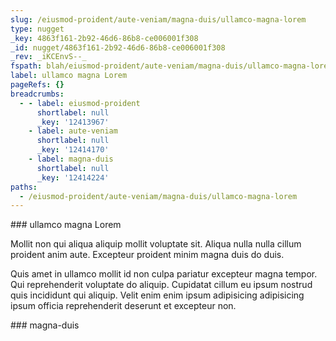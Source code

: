 ```yaml
---
slug: /eiusmod-proident/aute-veniam/magna-duis/ullamco-magna-lorem
type: nugget
_key: 4863f161-2b92-46d6-86b8-ce006001f308
_id: nugget/4863f161-2b92-46d6-86b8-ce006001f308
_rev: _iKCEnvS--_
fspath: blah/eiusmod-proident/aute-veniam/magna-duis/ullamco-magna-lorem.md
label: ullamco magna Lorem
pageRefs: {}
breadcrumbs:
  - - label: eiusmod-proident
      shortlabel: null
      _key: '12413967'
    - label: aute-veniam
      shortlabel: null
      _key: '12414170'
    - label: magna-duis
      shortlabel: null
      _key: '12414224'
paths:
  - /eiusmod-proident/aute-veniam/magna-duis/ullamco-magna-lorem
---
```


<NuggetArea>
<Nugget slug="/eiusmod-proident/aute-veniam/magna-duis/ullamco-magna-lorem" type="nugget" _key="4863f161-2b92-46d6-86b8-ce006001f308" _id="nugget/4863f161-2b92-46d6-86b8-ce006001f308" _rev="_iKCEnvS--_" fspath="blah/eiusmod-proident/aute-veniam/magna-duis/ullamco-magna-lorem.md" label="ullamco magna Lorem" paths="/eiusmod-proident/aute-veniam/magna-duis/ullamco-magna-lorem">
<NuggetBody>
### ullamco magna Lorem

Mollit non qui aliqua aliquip mollit voluptate sit. Aliqua nulla nulla cillum proident anim aute. Excepteur proident minim magna duis do duis.

Quis amet in ullamco mollit id non culpa pariatur excepteur magna tempor. Qui reprehenderit voluptate do aliquip. Cupidatat cillum eu ipsum nostrud quis incididunt qui aliquip. Velit enim enim ipsum adipisicing adipisicing ipsum officia reprehenderit deserunt et excepteur non.

</NuggetBody>
<Breadcrumbs>
<Crumbs>
<Crumb _key="12413967" label="eiusmod-proident" /><Crumb _key="12414170" label="aute-veniam" /><Crumb _key="12414224" label="magna-duis" />
</Crumbs>
</Breadcrumbs>
</Nugget>

<NuggetsInbound>
</NuggetsInbound>
<NuggetsOutbound>
</NuggetsOutbound>
</NuggetArea>
<PassagesInbound>
<Passage direction="inbound" type="passage" _key="12414224" _id="passage/12414224" _rev="_iKCEnvO--_" label="magna-duis" passage="magna-duis" fspath="blah/eiusmod-proident/aute-veniam/magna-duis" paths="/eiusmod-proident/aute-veniam/magna-duis" slug="/eiusmod-proident/aute-veniam/magna-duis">
<NuggetBody>
### magna-duis

</NuggetBody>
<Breadcrumbs>
<Crumbs>
<Crumb _key="12413967" label="eiusmod-proident" /><Crumb _key="12414170" label="aute-veniam" />
</Crumbs>
</Breadcrumbs>
</Passage>

</PassagesInbound>
<PassagesOutbound>
</PassagesOutbound>